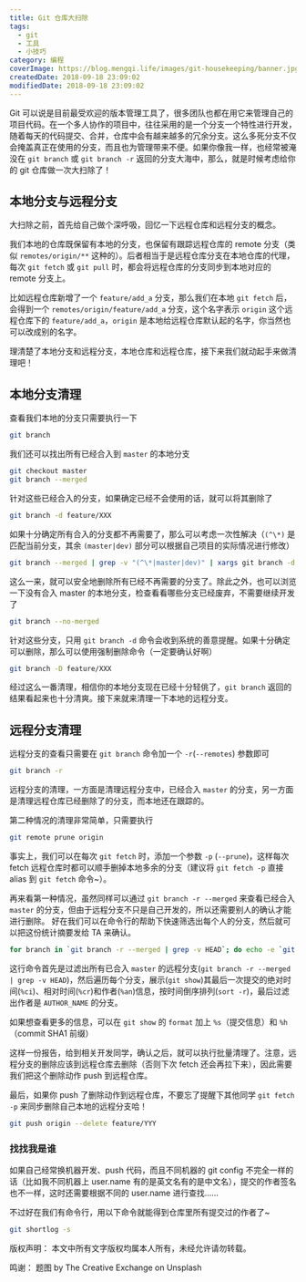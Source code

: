 ```yaml
---
title: Git 仓库大扫除
tags:
  - git
  - 工具
  - 小技巧
category: 编程
coverImage: https://blog.mengqi.life/images/git-housekeeping/banner.jpg
createdDate: 2018-09-18 23:09:02
modifiedDate: 2018-09-18 23:09:02
---
```


Git 可以说是目前最受欢迎的版本管理工具了，很多团队也都在用它来管理自己的项目代码。在一个多人协作的项目中，往往采用的是一个分支一个特性进行开发，随着每天的代码提交、合并，仓库中会有越来越多的冗余分支。这么多死分支不仅会掩盖真正在使用的分支，而且也为管理带来不便。如果你像我一样，也经常被淹没在 `git branch` 或 `git branch -r` 返回的分支大海中，那么，就是时候考虑给你的 git 仓库做一次大扫除了！

## 本地分支与远程分支
大扫除之前，首先给自己做个深呼吸，回忆一下远程仓库和远程分支的概念。

我们本地的仓库既保留有本地的分支，也保留有跟踪远程仓库的 remote 分支（类似 `remotes/origin/**` 这种的）。后者相当于是远程仓库分支在本地仓库的代理，每次 `git fetch` 或 `git pull` 时，都会将远程仓库的分支同步到本地对应的 remote 分支上。

比如远程仓库新增了一个 `feature/add_a` 分支，那么我们在本地 `git fetch` 后，会得到一个 `remotes/origin/feature/add_a` 分支，这个名字表示 `origin` 这个远程仓库下的 `feature/add_a`，`origin` 是本地给远程仓库默认起的名字，你当然也可以改成别的名字。

理清楚了本地分支和远程分支，本地仓库和远程仓库，接下来我们就动起手来做清理吧！



## 本地分支清理
查看我们本地的分支只需要执行一下
```sh
git branch
```

我们还可以找出所有已经合入到 `master` 的本地分支

```sh
git checkout master
git branch --merged
```

针对这些已经合入的分支，如果确定已经不会使用的话，就可以将其删除了

```sh
git branch -d feature/XXX
```

如果十分确定所有合入的分支都不再需要了，那么可以考虑一次性解决（`(^\*)` 是匹配当前分支，其余 `(master|dev)` 部分可以根据自己项目的实际情况进行修改）

```sh
git branch --merged | grep -v "(^\*|master|dev)" | xargs git branch -d
```

这么一来，就可以安全地删除所有已经不再需要的分支了。除此之外，也可以浏览一下没有合入 master 的本地分支，检查看看哪些分支已经废弃，不需要继续开发了

```sh
git branch --no-merged
```

针对这些分支，只用 `git branch -d` 命令会收到系统的善意提醒。如果十分确定可以删除，那么可以使用强制删除命令（一定要确认好啊）

```sh
git branch -D feature/XXX
```

经过这么一番清理，相信你的本地分支现在已经十分轻佻了，`git branch` 返回的结果看起来也十分清爽。接下来就来清理一下本地的远程分支。

## 远程分支清理

远程分支的查看只需要在 `git branch` 命令加一个 `-r`(`--remotes`) 参数即可

```sh
git branch -r
```

远程分支的清理，一方面是清理远程分支中，已经合入 `master` 的分支，另一方面是清理远程仓库已经删除了的分支，而本地还在跟踪的。

第二种情况的清理非常简单，只需要执行

```sh
git remote prune origin
```

事实上，我们可以在每次 `git fetch` 时，添加一个参数 `-p` (`--prune`)，这样每次 fetch 远程仓库时都可以顺手删掉本地多余的分支（建议将 `git fetch -p` 直接 alias 到 `git fetch` 命令~）。

再来看第一种情况，虽然同样可以通过 `git branch -r --merged` 来查看已经合入 `master` 的分支，但由于远程分支不只是自己开发的，所以还需要别人的确认才能进行删除。
好在我们可以在命令行的帮助下快速筛选出每个人的分支，然后就可以把这份统计摘要发给 TA 来确认。

```sh
for branch in `git branch -r --merged | grep -v HEAD`; do echo -e `git show --format="%ci %cr %an" $branch | head -n 1`; done | sort -r | grep AUTHOR_NAME
```

这行命令首先是过滤出所有已合入 `master` 的远程分支(`git branch -r --merged | grep -v HEAD`)，然后遍历每个分支，展示(`git show`)其最后一次提交的绝对时间(`%ci`)、相对时间(`%cr`)和作者(`%an`)信息，按时间倒序排列(`sort -r`)，最后过滤出作者是 `AUTHOR_NAME` 的分支。

如果想查看更多的信息，可以在 `git show` 的 `format` 加上 `%s`（提交信息）和 `%h`（commit SHA1 前缀）

这样一份报告，给到相关开发同学，确认之后，就可以执行批量清理了。注意，远程分支的删除应该到远程仓库去删除（否则下次 fetch 还会再拉下来），因此需要我们把这个删除动作 push 到远程仓库。

最后，如果你 push 了删除动作到远程仓库，不要忘了提醒下其他同学 `git fetch -p` 来同步删除自己本地的远程分支哈！

```sh
git push origin --delete feature/YYY
```

### 找找我是谁
如果自己经常换机器开发、push 代码，而且不同机器的 git config 不完全一样的话（比如我不同机器上 user.name 有的是英文名有的是中文名），提交的作者签名也不一样，这时还需要根据不同的 user.name 进行查找……

不过好在我们有命令行，用以下命令就能得到仓库里所有提交过的作者了~

```sh
git shortlog -s
```

版权声明：
本文中所有文字版权均属本人所有，未经允许请勿转载。

鸣谢：
题图 by The Creative Exchange on Unsplash
